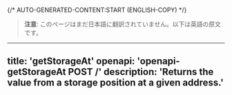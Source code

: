 {/* AUTO-GENERATED-CONTENT:START (ENGLISH-COPY) */}
> **注意**: このページはまだ日本語に翻訳されていません。以下は英語の原文です。

---
title: 'getStorageAt'
openapi: 'openapi-getStorageAt POST /'
description: 'Returns the value from a storage position at a given address.'
---